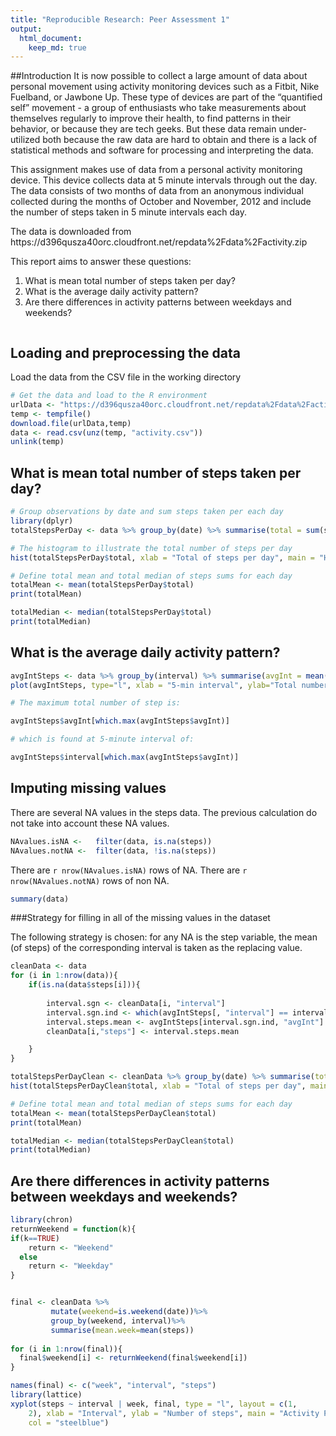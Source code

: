 ```yaml
---
title: "Reproducible Research: Peer Assessment 1"
output: 
  html_document:
    keep_md: true
---
```

##Introduction
It is now possible to collect a large amount of data about personal movement using activity monitoring devices such as a Fitbit, Nike Fuelband, or Jawbone Up. These type of devices are part of the "quantified self" movement - a group of enthusiasts who take measurements about themselves regularly to improve their health, to find patterns in their behavior, or because they are tech geeks. But these data remain under-utilized both because the raw data are hard to obtain and there is a lack of statistical methods and software for processing and interpreting the data.


This assignment makes use of data from a personal activity monitoring device. This device collects data at 5 minute intervals through out the day. The data consists of two months of data from an anonymous individual collected during the months of October and November, 2012 and include the number of steps taken in 5 minute intervals each day.


The data is downloaded from https://d396qusza40orc.cloudfront.net/repdata%2Fdata%2Factivity.zip


This report aims to answer these questions:


1. What is mean total number of steps taken per day?
2. What is the average daily activity pattern?
3. Are there differences in activity patterns between weekdays and weekends?

```r

```

## Loading and preprocessing the data
Load the data from the CSV file in the working directory

```r
# Get the data and load to the R environment
urlData <- "https://d396qusza40orc.cloudfront.net/repdata%2Fdata%2Factivity.zip"
temp <- tempfile()
download.file(urlData,temp)
data <- read.csv(unz(temp, "activity.csv"))
unlink(temp)

```


## What is mean total number of steps taken per day?
```r
# Group observations by date and sum steps taken per each day
library(dplyr)
totalStepsPerDay <- data %>% group_by(date) %>% summarise(total = sum(steps, na.rm = T))

# The histogram to illustrate the total number of steps per day
hist(totalStepsPerDay$total, xlab = "Total of steps per day", main = "Histogram of steps per day")

# Define total mean and total median of steps sums for each day
totalMean <- mean(totalStepsPerDay$total)
print(totalMean)

totalMedian <- median(totalStepsPerDay$total)
print(totalMedian)
```



## What is the average daily activity pattern?

```r
avgIntSteps <- data %>% group_by(interval) %>% summarise(avgInt = mean(steps, na.rm = T))
plot(avgIntSteps, type="l", xlab = "5-min interval", ylab="Total number of steps")

# The maximum total number of step is: 

avgIntSteps$avgInt[which.max(avgIntSteps$avgInt)]

# which is found at 5-minute interval of:

avgIntSteps$interval[which.max(avgIntSteps$avgInt)]

```


## Imputing missing values

There are several NA values in the steps data. The previous calculation do not take into account these NA values.


```r
NAvalues.isNA <-   filter(data, is.na(steps))
NAvalues.notNA <-  filter(data, !is.na(steps))

```
There are `r nrow(NAvalues.isNA)` rows of NA.
There are `r nrow(NAvalues.notNA)` rows of non NA.

```r
summary(data)
```
###Strategy for filling in all of the missing values in the dataset

The following strategy is chosen: for any NA is the step variable, the mean (of steps) of the corresponding interval is taken as the replacing value.

```r
cleanData <- data  
for (i in 1:nrow(data)){
    if(is.na(data$steps[i])){
        
        interval.sgn <- cleanData[i, "interval"]
        interval.sgn.ind <- which(avgIntSteps[, "interval"] == interval.sgn)
        interval.steps.mean <- avgIntSteps[interval.sgn.ind, "avgInt"]
        cleanData[i,"steps"] <- interval.steps.mean

    }
}

totalStepsPerDayClean <- cleanData %>% group_by(date) %>% summarise(total = sum(steps, na.rm = T))
hist(totalStepsPerDayClean$total, xlab = "Total of steps per day", main = "Histogram of steps per day (imputed NA values)")

# Define total mean and total median of steps sums for each day
totalMean <- mean(totalStepsPerDayClean$total)
print(totalMean)

totalMedian <- median(totalStepsPerDayClean$total)
print(totalMedian)
```

## Are there differences in activity patterns between weekdays and weekends?
```r


library(chron)
returnWeekend = function(k){
if(k==TRUE)
    return <- "Weekend"
  else
    return <- "Weekday"
}


final <- cleanData %>%
         mutate(weekend=is.weekend(date))%>%  
         group_by(weekend, interval)%>%
         summarise(mean.week=mean(steps))
                   
for (i in 1:nrow(final)){
  final$weekend[i] <- returnWeekend(final$weekend[i])
}

names(final) <- c("week", "interval", "steps")
library(lattice)
xyplot(steps ~ interval | week, final, type = "l", layout = c(1, 
    2), xlab = "Interval", ylab = "Number of steps", main = "Activity Patterns on Weekends and Weekdays", 
    col = "steelblue")

```
